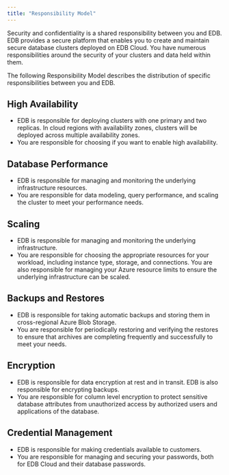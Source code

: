 ```yaml
---
title: "Responsibility Model"
---
```


Security and confidentiality is a shared responsibility between you and EDB. EDB provides a secure platform that enables you to create and maintain secure database clusters deployed on EDB Cloud. You have numerous responsibilities around the security of your clusters and data held within them.

The following Responsibility Model describes the distribution of specific responsibilities between you and EDB.


## High Availability
- EDB is responsible for deploying clusters with one primary and two replicas. In cloud regions with availability zones, clusters will be deployed across multiple availability zones. 
- You are responsible for choosing if you want to enable high availability. 


## Database Performance
- EDB is responsible for managing and monitoring the underlying infrastructure resources. 
- You are responsible for data modeling, query performance, and scaling the cluster to meet your performance needs. 

## Scaling 
- EDB is responsible for managing and monitoring the underlying infrastructure.
- You are responsible for choosing the appropriate resources for your workload, including instance type, storage, and connections. You are also responsible for managing your Azure resource limits to ensure the underlying infrastructure can be scaled.

## Backups and Restores
- EDB is responsible for taking automatic backups and storing them in cross-regional Azure Blob Storage. 
- You are responsible for periodically restoring and verifying the restores to ensure that archives are completing frequently and successfully to meet your needs. 

## Encryption
- EDB is responsible for data encryption at rest and in transit. EDB is also responsible for encrypting backups.
- You are responsible for column level encryption to protect sensitive database attributes from unauthorized access by authorized users and applications of the database.

## Credential Management 
- EDB is responsible for making credentials available to customers.
- You are responsible for managing and securing your passwords, both for EDB Cloud and their database passwords.
